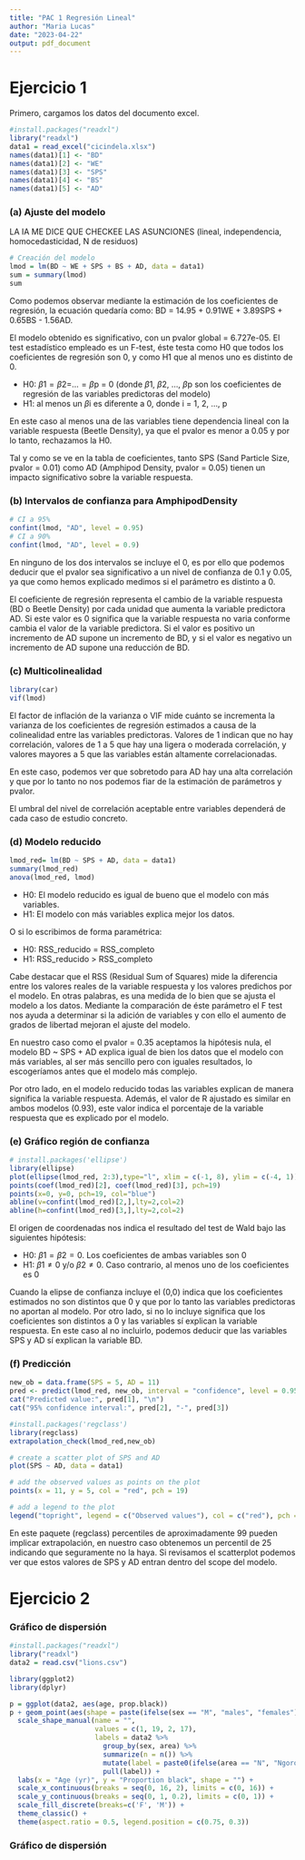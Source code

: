 ```yaml
---
title: "PAC 1 Regresión Lineal"
author: "Maria Lucas"
date: "2023-04-22"
output: pdf_document
---
```

\newpage

# Ejercicio 1

Primero, cargamos los datos del documento excel.
```r
#install.packages("readxl")
library("readxl")
data1 = read_excel("cicindela.xlsx")
names(data1)[1] <- "BD"
names(data1)[2] <- "WE"
names(data1)[3] <- "SPS"
names(data1)[4] <- "BS"
names(data1)[5] <- "AD"
```

### (a) Ajuste del modelo

LA IA ME DICE QUE CHECKEE LAS ASUNCIONES (lineal, independencia, homocedasticidad, N de residuos)

```r
# Creación del modelo
lmod = lm(BD ~ WE + SPS + BS + AD, data = data1)
sum = summary(lmod)
sum
```

Como podemos observar mediante la estimación de los coeficientes de regresión, la ecuación quedaría como: BD = 14.95 + 0.91WE + 3.89SPS + 0.65BS - 1.56AD.

El modelo obtenido es significativo, con un pvalor global = 6.727e-05. El test estadístico empleado es un F-test, éste testa como H0 que todos los coeficientes de regresión son 0, y como H1 que al menos uno es distinto de 0. 

  - H0: $\beta1 = \beta2 =$...$=\beta$p = 0 (donde $\beta1$, $\beta2$, ..., $\beta$p son los coeficientes de regresión de las variables predictoras del modelo)
  - H1: al menos un $\beta$i es diferente a 0, donde i = 1, 2, ..., p

En este caso al menos una de las variables tiene dependencia lineal con la variable respuesta (Beetle Density), ya que el pvalor es menor a 0.05 y por lo tanto, rechazamos la H0. 

Tal y como se ve en la tabla de coeficientes, tanto SPS (Sand Particle Size, pvalor = 0.01) como AD (Amphipod Density, pvalor = 0.05) tienen un impacto significativo sobre la variable respuesta.

### (b) Intervalos de confianza para AmphipodDensity

```r
# CI a 95%
confint(lmod, "AD", level = 0.95)
# CI a 90%
confint(lmod, "AD", level = 0.9)
```

En ninguno de los dos intervalos se incluye el 0, es por ello que podemos deducir que el pvalor sea significativo a un nivel de confianza de 0.1 y 0.05, ya que como hemos explicado medimos si el parámetro es distinto a 0. 

El coeficiente de regresión representa el cambio de la variable respuesta (BD o Beetle Density) por cada unidad que aumenta la variable predictora AD. Si este valor es 0 significa que la variable respuesta no varia conforme cambia el valor de la variable predictora. Si el valor es positivo un incremento de AD supone un incremento de BD, y si el valor es negativo un incremento de AD supone una reducción de BD.

### (c) Multicolinealidad

```r
library(car)
vif(lmod)
```

El factor de inflación de la varianza o VIF mide cuánto se incrementa la varianza de los coeficientes de regresión estimados a causa de la colinealidad entre las variables predictoras. Valores de 1 indican que no hay correlación, valores de 1 a 5 que hay una ligera o moderada correlación, y valores mayores a 5 que las variables están altamente correlacionadas.

En este caso, podemos ver que sobretodo para AD hay una alta correlación y que por lo tanto no nos podemos fiar de la estimación de parámetros y pvalor. 

El umbral del nivel de correlación aceptable entre variables dependerá de cada caso de estudio concreto.

### (d) Modelo reducido

```r
lmod_red= lm(BD ~ SPS + AD, data = data1)
summary(lmod_red)
anova(lmod_red, lmod)
```

- H0: El modelo reducido es igual de bueno que el modelo con más variables. 
- H1: El modelo con más variables explica mejor los datos.

O si lo escribimos de forma paramétrica:

- H0: RSS_reducido = RSS_completo
- H1: RSS_reducido > RSS_completo

Cabe destacar que el RSS (Residual Sum of Squares) mide la diferencia entre los valores reales de la variable respuesta y los valores predichos por el modelo. En otras palabras, es una medida de lo bien que se ajusta el modelo a los datos. Mediante la comparación de éste parámetro el F test nos ayuda a determinar si la adición de variables y con ello el aumento de grados de libertad mejoran el ajuste del modelo.

En nuestro caso como el pvalor = 0.35 aceptamos la hipótesis nula, el modelo BD ~ SPS + AD explica igual de bien los datos que el modelo con más variables, al ser más sencillo pero con iguales resultados, lo escogeríamos antes que el modelo más complejo. 

Por otro lado, en el modelo reducido todas las variables explican de manera significa la variable respuesta. Además, el valor de R ajustado es similar en ambos modelos (0.93), este valor indica el porcentaje de la variable respuesta que es explicado por el modelo.

### (e) Gráfico región de confianza

```r
# install.packages('ellipse')
library(ellipse)
plot(ellipse(lmod_red, 2:3),type="l", xlim = c(-1, 8), ylim = c(-4, 1))
points(coef(lmod_red)[2], coef(lmod_red)[3], pch=19)
points(x=0, y=0, pch=19, col="blue")
abline(v=confint(lmod_red)[2,],lty=2,col=2)
abline(h=confint(lmod_red)[3,],lty=2,col=2)
```



El origen de coordenadas nos indica el resultado del test de Wald bajo las siguientes hipótesis:

- H0: $\beta1 = \beta2 = 0$. Los coeficientes de ambas variables son 0
- H1: $\beta1\neq0$ y/o $\beta2\neq0$. Caso contrario, al menos uno de los coeficientes es 0

Cuando la elipse de confianza incluye el (0,0) indica que los coeficientes estimados no son distintos que 0 y que por lo tanto las variables predictoras no aportan al modelo. Por otro lado, si no lo incluye significa que los coeficientes son distintos a 0 y las variables sí explican la variable respuesta. En este caso al no incluirlo, podemos deducir que las variables SPS y AD sí explican la variable BD.

### (f) Predicción 

```r
new_ob = data.frame(SPS = 5, AD = 11)
pred <- predict(lmod_red, new_ob, interval = "confidence", level = 0.95)
cat("Predicted value:", pred[1], "\n")
cat("95% confidence interval:", pred[2], "-", pred[3])
```

```r
#install.packages('regclass')
library(regclass)
extrapolation_check(lmod_red,new_ob)
```

```r
# create a scatter plot of SPS and AD
plot(SPS ~ AD, data = data1)

# add the observed values as points on the plot
points(x = 11, y = 5, col = "red", pch = 19)

# add a legend to the plot
legend("topright", legend = c("Observed values"), col = c("red"), pch = 19)
```

En este paquete (regclass) percentiles de aproximadamente 99 pueden implicar extrapolación, en nuestro caso obtenemos un percentil de 25 indicando que seguramente no la haya. Si revisamos el scatterplot podemos ver que estos valores de SPS y AD entran dentro del scope del modelo.

# Ejercicio 2

### Gráfico de dispersión

```r
#install.packages("readxl")
library("readxl")
data2 = read.csv("lions.csv")
```

```r
library(ggplot2)
library(dplyr)

p = ggplot(data2, aes(age, prop.black))
p + geom_point(aes(shape = paste(ifelse(sex == "M", "males", "females"), ifelse(area == "N", "Ngorongoro", "Serengeti")))) + 
  scale_shape_manual(name = "", 
                     values = c(1, 19, 2, 17), 
                     labels = data2 %>%
                       group_by(sex, area) %>%
                       summarize(n = n()) %>%
                       mutate(label = paste0(ifelse(area == "N", "Ngorongoro", "Serengeti"), " ", ifelse(sex == "M", "males", "females"), "(n = ", n, ")")) %>%
                       pull(label)) +
  labs(x = "Age (yr)", y = "Proportion black", shape = "") +
  scale_x_continuous(breaks = seq(0, 16, 2), limits = c(0, 16)) +
  scale_y_continuous(breaks = seq(0, 1, 0.2), limits = c(0, 1)) +
  scale_fill_discrete(breaks=c('F', 'M')) +
  theme_classic() +
  theme(aspect.ratio = 0.5, legend.position = c(0.75, 0.3))
```

### Gráfico de dispersión